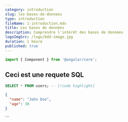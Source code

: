 ```yaml
---
category: introduction
slug: les-bases-de-donnees
type: introduction
fileName: 1-introduction.mdx
title: Les bases de données
description: Comprendre l'intérêt des bases de données
logoImgSrc: /logo/bdd-image.jpg
duration: 1 heure
published: true
---
```




```ts
import { Component } from '@angular/core';
```

## Ceci est une requete SQL
```sql
SELECT * FROM users; -- [!code highlight]
```


```json
{
  "name": "John Doe",
  "age": 30
}
```


<YouTube id="rYGRvLCIKlE" />
```